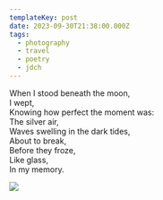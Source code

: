 ```yaml
---
templateKey: post
date: 2023-09-30T21:38:00.000Z
tags:
  - photography
  - travel
  - poetry
  - jdch
---
```

When I stood beneath the moon,<br/>
I wept,<br/>
Knowing how perfect the moment was:<br/>
The silver air,<br/>
Waves swelling in the dark tides,<br/>
About to break,<br/>
Before they froze,<br/>
Like glass,<br/>
In my memory.

![](../../assets/photos/20230930-IMG_6494.jpg)
